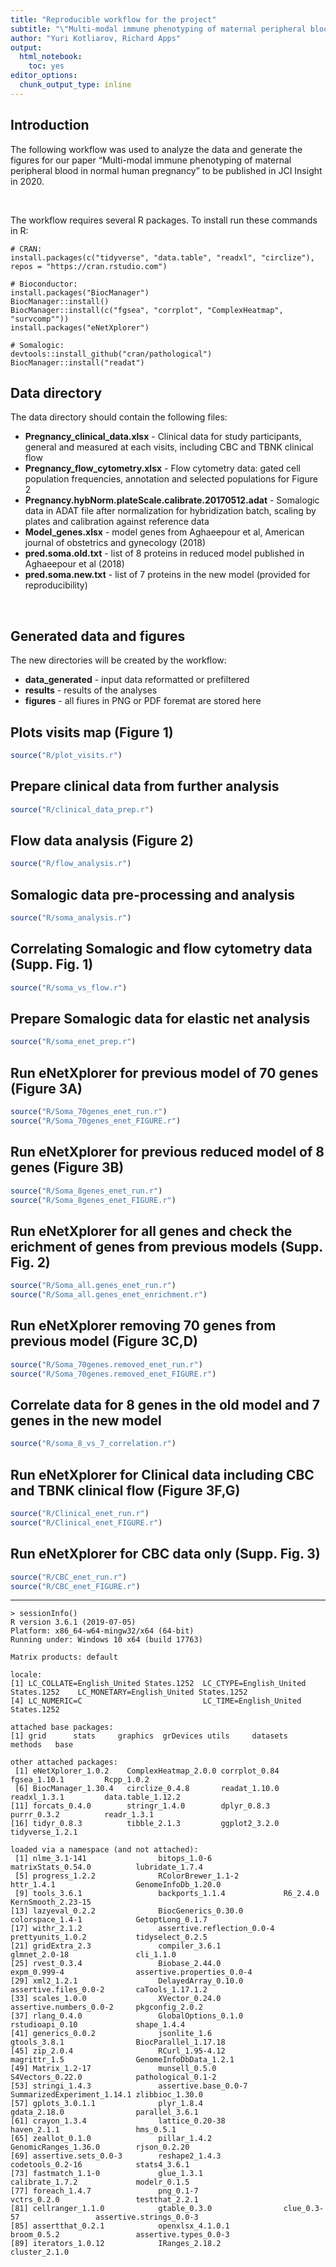 ```yaml
---
title: "Reproducible workflow for the project"
subtitle: "\"Multi-modal immune phenotyping of maternal peripheral blood in normal human pregnancy\""
author: "Yuri Kotliarov, Richard Apps"
output: 
  html_notebook: 
    toc: yes
editor_options: 
  chunk_output_type: inline
---
```


## Introduction

The following workflow was used to analyze the data and generate the figures for our paper "Multi-modal immune phenotyping of maternal peripheral blood in normal human pregnancy" to be published in JCI Insight in 2020.

<br/>

The workflow requires several R packages. To install run these commands in R:

```
# CRAN:
install.packages(c("tidyverse", "data.table", "readxl", "circlize"), repos = "https://cran.rstudio.com")

# Bioconductor:
install.packages("BiocManager")
BiocManager::install()
BiocManager::install(c("fgsea", "corrplot", "ComplexHeatmap", "survcomp""))
install.packages("eNetXplorer")

# Somalogic:
devtools::install_github("cran/pathological")
BiocManager::install("readat") 

```

## Data directory

The data directory should contain the following files:

* **Pregnancy_clinical_data.xlsx** - Clinical data for study participants, general and measured at each visits, including CBC and TBNK clinical flow
* **Pregnancy_flow_cytometry.xlsx** - Flow cytometry data: gated cell population frequencies, annotation and selected populations for Figure 2
* **Pregnancy.hybNorm.plateScale.calibrate.20170512.adat** - Somalogic data in ADAT file after normalization for hybridization  batch, scaling by plates and calibration against reference data
* **Model_genes.xlsx** - model genes from Aghaeepour et al, American journal of obstetrics and gynecology (2018)
* **pred.soma.old.txt** - list of 8 proteins in reduced model published in  Aghaeepour et al (2018)
* **pred.soma.new.txt** - list of 7 proteins in the new model (provided for reproducibility)

<br/>

## Generated data and figures

The new directories will be created by the workflow:

  * **data_generated** - input data reformatted or prefiltered
  * **results** - results of the analyses
  * **figures** - all fiures in PNG or PDF foremat are stored here

## Plots visits map (Figure 1)

```r
source("R/plot_visits.r")
```

## Prepare clinical data from further analysis

```r
source("R/clinical_data_prep.r")
```


## Flow data analysis (Figure 2)

```r
source("R/flow_analysis.r")
```

## Somalogic data pre-processing and analysis

```r
source("R/soma_analysis.r")
```

## Correlating Somalogic and flow cytometry data (Supp. Fig. 1)

```r
source("R/soma_vs_flow.r")
```

## Prepare Somalogic data for elastic net analysis

```r
source("R/soma_enet_prep.r")
```

## Run eNetXplorer for previous model of 70 genes (Figure 3A)

```r
source("R/Soma_70genes_enet_run.r")
source("R/Soma_70genes_enet_FIGURE.r")
```

## Run eNetXplorer for previous reduced model of 8 genes (Figure 3B)

```r
source("R/Soma_8genes_enet_run.r")
source("R/Soma_8genes_enet_FIGURE.r")
```

## Run eNetXplorer for all genes and check the erichment of genes from previous models (Supp. Fig. 2)

```r
source("R/Soma_all.genes_enet_run.r")
source("R/Soma_all.genes_enet_enrichment.r")
```


## Run eNetXplorer removing 70 genes from previous model (Figure 3C,D)

```r
source("R/Soma_70genes.removed_enet_run.r")
source("R/Soma_70genes.removed_enet_FIGURE.r")
```

## Correlate data for 8 genes in the old model and 7 genes in the new model

```r
source("R/soma_8_vs_7_correlation.r")
```

## Run eNetXplorer for Clinical data including CBC and TBNK clinical flow (Figure 3F,G)

```r
source("R/Clinical_enet_run.r")
source("R/Clinical_enet_FIGURE.r")
```

## Run eNetXplorer for CBC data only (Supp. Fig. 3)

```r
source("R/CBC_enet_run.r")
source("R/CBC_enet_FIGURE.r")
```


---

```
> sessionInfo()
R version 3.6.1 (2019-07-05)
Platform: x86_64-w64-mingw32/x64 (64-bit)
Running under: Windows 10 x64 (build 17763)

Matrix products: default

locale:
[1] LC_COLLATE=English_United States.1252  LC_CTYPE=English_United States.1252    LC_MONETARY=English_United States.1252
[4] LC_NUMERIC=C                           LC_TIME=English_United States.1252    

attached base packages:
[1] grid      stats     graphics  grDevices utils     datasets  methods   base     

other attached packages:
 [1] eNetXplorer_1.0.2    ComplexHeatmap_2.0.0 corrplot_0.84        fgsea_1.10.1         Rcpp_1.0.2          
 [6] BiocManager_1.30.4   circlize_0.4.8       readat_1.10.0        readxl_1.3.1         data.table_1.12.2   
[11] forcats_0.4.0        stringr_1.4.0        dplyr_0.8.3          purrr_0.3.2          readr_1.3.1         
[16] tidyr_0.8.3          tibble_2.1.3         ggplot2_3.2.0        tidyverse_1.2.1     

loaded via a namespace (and not attached):
 [1] nlme_3.1-141                bitops_1.0-6                matrixStats_0.54.0          lubridate_1.7.4            
 [5] progress_1.2.2              RColorBrewer_1.1-2          httr_1.4.1                  GenomeInfoDb_1.20.0        
 [9] tools_3.6.1                 backports_1.1.4             R6_2.4.0                    KernSmooth_2.23-15         
[13] lazyeval_0.2.2              BiocGenerics_0.30.0         colorspace_1.4-1            GetoptLong_0.1.7           
[17] withr_2.1.2                 assertive.reflection_0.0-4  prettyunits_1.0.2           tidyselect_0.2.5           
[21] gridExtra_2.3               compiler_3.6.1              glmnet_2.0-18               cli_1.1.0                  
[25] rvest_0.3.4                 Biobase_2.44.0              expm_0.999-4                assertive.properties_0.0-4 
[29] xml2_1.2.1                  DelayedArray_0.10.0         assertive.files_0.0-2       caTools_1.17.1.2           
[33] scales_1.0.0                XVector_0.24.0              assertive.numbers_0.0-2     pkgconfig_2.0.2            
[37] rlang_0.4.0                 GlobalOptions_0.1.0         rstudioapi_0.10             shape_1.4.4                
[41] generics_0.0.2              jsonlite_1.6                gtools_3.8.1                BiocParallel_1.17.18       
[45] zip_2.0.4                   RCurl_1.95-4.12             magrittr_1.5                GenomeInfoDbData_1.2.1     
[49] Matrix_1.2-17               munsell_0.5.0               S4Vectors_0.22.0            pathological_0.1-2         
[53] stringi_1.4.3               assertive.base_0.0-7        SummarizedExperiment_1.14.1 zlibbioc_1.30.0            
[57] gplots_3.0.1.1              plyr_1.8.4                  gdata_2.18.0                parallel_3.6.1             
[61] crayon_1.3.4                lattice_0.20-38             haven_2.1.1                 hms_0.5.1                  
[65] zeallot_0.1.0               pillar_1.4.2                GenomicRanges_1.36.0        rjson_0.2.20               
[69] assertive.sets_0.0-3        reshape2_1.4.3              codetools_0.2-16            stats4_3.6.1               
[73] fastmatch_1.1-0             glue_1.3.1                  calibrate_1.7.2             modelr_0.1.5               
[77] foreach_1.4.7               png_0.1-7                   vctrs_0.2.0                 testthat_2.2.1             
[81] cellranger_1.1.0            gtable_0.3.0                clue_0.3-57                 assertive.strings_0.0-3    
[85] assertthat_0.2.1            openxlsx_4.1.0.1            broom_0.5.2                 assertive.types_0.0-3      
[89] iterators_1.0.12            IRanges_2.18.2              cluster_2.1.0    

```
